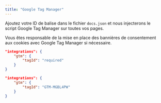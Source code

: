 ```yaml
---
title: "Google Tag Manager"
---
```


Ajoutez votre ID de balise dans le fichier `docs.json` et nous injecterons le script Google Tag Manager sur toutes vos pages.

Vous êtes responsable de la mise en place des bannières de consentement aux cookies avec Google Tag Manager si nécessaire.

<CodeGroup>

```json Options d’Analytics dans docs.json
"integrations": {
    "gtm": {
        "tagId": "required"
    }
}
```

```json Exemple
"integrations": {
    "gtm": {
        "tagId": "GTM-MGBL4PW"
    }
}
```

</CodeGroup>
